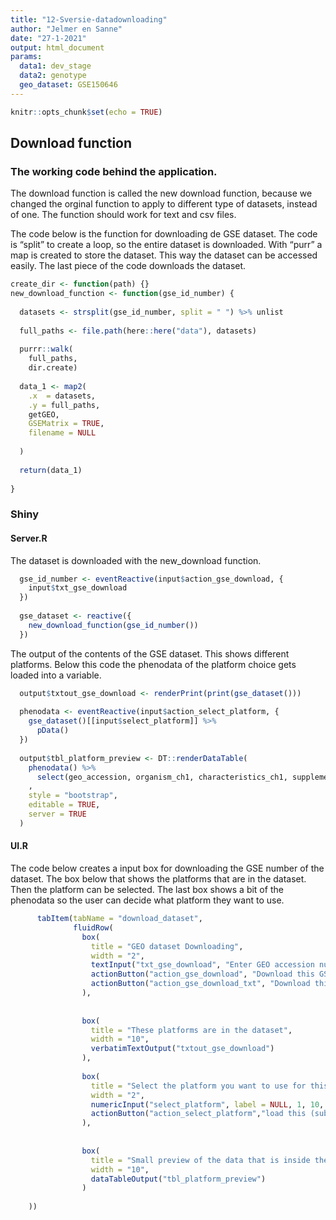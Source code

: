 ```yaml
---
title: "12-Sversie-datadownloading"
author: "Jelmer en Sanne"
date: "27-1-2021"
output: html_document
params:
  data1: dev_stage
  data2: genotype
  geo_dataset: GSE150646
---
```


```r
knitr::opts_chunk$set(echo = TRUE)
```

## Download function
### The working code behind the application. 

The download function is called the new download function, because we changed the orginal function to apply to different type of datasets, instead of one. The function should work for text and csv files. 

The code below is the function for downloading de GSE dataset. The code is "split" to create a loop, so the entire dataset is downloaded. With "purr" a map is created to store the dataset. This way the dataset can be accessed easily. The last piece of the code downloads the dataset. 
```r
create_dir <- function(path) {}
new_download_function <- function(gse_id_number) {
  
  datasets <- strsplit(gse_id_number, split = " ") %>% unlist
  
  full_paths <- file.path(here::here("data"), datasets)
  
  purrr::walk(
    full_paths,
    dir.create)
  
  data_1 <- map2(
    .x  = datasets,
    .y = full_paths,
    getGEO,
    GSEMatrix = TRUE,
    filename = NULL
    
  )
  
  return(data_1)
  
}
``` 

### Shiny
#### Server.R

The dataset is downloaded with the new_download function. 
```r
  gse_id_number <- eventReactive(input$action_gse_download, {
    input$txt_gse_download
  })
  
  gse_dataset <- reactive({
    new_download_function(gse_id_number())
  }) 
```

The output of the contents of the GSE dataset. This shows different platforms. Below this code the phenodata of the platform choice gets loaded into a variable. 
```r
  output$txtout_gse_download <- renderPrint(print(gse_dataset()))
  
  phenodata <- eventReactive(input$action_select_platform, {
    gse_dataset()[[input$select_platform]] %>% 
      pData()
  })    
  
  output$tbl_platform_preview <- DT::renderDataTable(
    phenodata() %>%
      select(geo_accession, organism_ch1, characteristics_ch1, supplementary_file_1)
    ,
    style = "bootstrap",
    editable = TRUE,
    server = TRUE
  )
```

#### UI.R

The code below creates a input box for downloading the GSE number of the dataset. The box below that shows the platforms that are in the dataset. Then the platform can be selected. The last box shows a bit of the phenodata so the user can decide what platform they want to use. 
```r
      tabItem(tabName = "download_dataset",
              fluidRow(
                box(
                  title = "GEO dataset Downloading",
                  width = "2",
                  textInput("txt_gse_download", "Enter GEO accession number. Like GSE150646."),
                  actionButton("action_gse_download", "Download this GSE dataset", icon("download", lib = "font-awesome")),
                  actionButton("action_gse_download_txt", "Download this GSE dataset txt", icon("download", lib = "font-awesome"))
                ),
                
               
                box(
                  title = "These platforms are in the dataset",
                  width = "10",
                  verbatimTextOutput("txtout_gse_download")
                ),
         
                box(
                  title = "Select the platform you want to use for this analysis:",
                  width = "2",
                  numericInput("select_platform", label = NULL, 1, 10, 1),
                  actionButton("action_select_platform","load this (sub)dataset", icon("refresh"))
                ),
                
              
                box(
                  title = "Small preview of the data that is inside the platform",
                  width = "10",
                  dataTableOutput("tbl_platform_preview")
                )  
                
    ))
```








